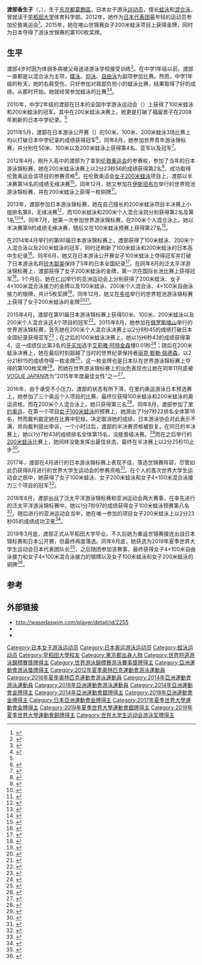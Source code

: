 {{noteTA|G1=Aquatics}}
{{Infobox Swimmer
| name = 渡部香生子<br>Kanako Watanabe
| image = Kazan 2015 - Victory Ceremony 200m individual medley W.JPG
| image_size = 200px
| caption = 渡部香生子（左）获得2015年喀山游泳世锦赛女子200米个人混合泳银牌
| fullname  = 渡部香生子
| nicknames = 
| nationality = {{JPN}}
| strokes = [[蛙泳|蛙泳]]、[[混合泳|混合泳]]
| club = [[早稻田大学|早稻田大学]]、JSS立石{{lang|ja|ダイワ}}游泳学校
| birth_date = {{birth date and age|1996|11|15}}
| birth_place = {{JPN}}[[东京都|东京都]][[葛飾區|葛飾區]]
| death_date = 
| death_place = 
| height = {{convert|1.66|m|ftin|abbr=on}}（2015年6月）<ref name="org">{{Cite web|url=http://tobiuojapan.org/archives/8234599.html|script-title=世界水泳 カザン代表選手プロフィール：渡部香生子（JSS立石ダイワ／早稲田大学）|work={{lang|ja|競泳日本代表チーム「トビウオジャパン」オフィシャルブログ「TOBIUO JAPAN Journal」}}|date=2013-05-20|accessdate=2013-07-30|language=ja|archive-date=2021-01-15|archive-url=https://web.archive.org/web/20210115213218/http://tobiuojapan.org/archives/8234599.html|dead-url=no}}</ref>
| weight = {{convert|58|kg|lb|abbr=on}}（2015年6月）<ref name="org"/>
| medaltemplates =
{{MedalSport|女子[[游泳|游泳]]}}
{{MedalCountry | {{JPN}} }}
{{MedalCompetition|[[世界青年游泳錦標賽|世界青年游泳錦標賽]]}}
{{MedalGold|[[2011年世界青年游泳錦標賽|2011 利马]]|200米蛙泳}}
{{MedalGold|2011 利马|4×100米混合泳接力}}
{{MedalSilver|2011 利马|100米蛙泳}}
{{MedalCompetition|[[世界游泳錦標賽|世界长池游泳锦标赛]]}}
{{MedalGold|[[2015年世界游泳錦標賽|2015 喀山]]|[[2015年世界游泳錦標賽游泳比賽|200米蛙泳]]}}
{{MedalSilver|2015 喀山|200米个人混合泳}}
{{MedalCompetition|[[世界短道游泳锦标赛|世界短池游泳锦标赛]]}}
{{MedalGold|[[2014年世界短道游泳錦標賽|2014 多哈]]|200米蛙泳}}
{{MedalBronze|[[2012年世界短道游泳錦標賽|2012 伊斯坦布爾]]|200米蛙泳}}
{{MedalBronze|2014 多哈|4×100米混合泳接力}}
{{MedalCompetition|[[泛太平洋游泳錦標賽|泛太平洋游泳錦標賽]]}}
{{MedalGold|[[2014年泛太平洋游泳錦標賽|2014 黄金海岸]]|200米蛙泳}}
{{MedalSilver|2014 黄金海岸|100米蛙泳}}
{{MedalCompetition|[[世界大学生运动会|世界大学生运动会]]}}
{{MedalGold|[[2017年夏季世界大学运动会|2017 台北]]|[[2017年夏季世界大学运动会游泳比赛|100米蛙泳]]}}
{{MedalGold|2017 台北|200米蛙泳}}
{{MedalGold|2017 台北|4×100米混合泳接力}}
{{MedalSilver|[[2019年夏季世界大學運動會|2019 那不勒斯]]|[[2019年夏季世界大學運動會游泳比賽|4×100米自由泳接力]]}}
{{MedalSilver|2019 那不勒斯|4×100米混合泳接力}}
{{MedalBronze|2019 那不勒斯|100米蛙泳}}
{{MedalBronze|2019 那不勒斯|200米蛙泳}}
{{MedalCompetition|[[亚洲运动会|亚洲运动会]]}}
{{MedalGold|[[2014年亚洲运动会|2014 仁川]]|[[2014年亞洲運動會游泳比賽|200米蛙泳]]}}
{{MedalGold|2014 仁川|4×100米混合泳接力}}
{{MedalGold|[[2018年亞洲運動會|2018 雅加達]]|[[2018年亞洲運動會游泳比賽|200米蛙泳]]}}
{{MedalSilver|2014 仁川|100米蛙泳}}
{{MedalSilver|2014 仁川|200米个人混合泳}}
{{MedalSilver|2014 仁川|4×100米自由泳接力}}
|show-medals=No
}}
'''渡部香生子'''（{{jpn|j=渡部 香生子|hg=わたなべ かなこ|rm=Watanabe Kanako}}，{{bd|1996年|11月15日||}}），生于[[东京都|东京都]][[葛飾區|葛飾區]]，日本女子游泳[[运动员|运动员]]，擅长[[蛙泳|蛙泳]]和[[混合泳|混合泳]]，曾就读于[[早稻田大学|早稻田大学]]体育科学部。2012年，她作为[[2012年夏季奥林匹克运动会日本代表团|日本代表团]]最年轻的运动员参加伦敦奥运会<ref>{{cite web|url=http://www.sports-reference.com/olympics/countries/JPN/summer/2012/ |title=Japan at the 2012 London Summer Games |website=www.sports-reference.com |accessdate=2016-06-27 |archiveurl=https://web.archive.org/web/20160717225039/http://www.sports-reference.com/olympics/countries/JPN/summer/2012/ |archivedate=2016-07-17 |deadurl=yes }}</ref>。2015年，她在喀山世锦赛女子200米蛙泳项目上获得金牌，同时为日本夺得了游泳世锦赛的第100枚奖牌。

== 生平 ==
渡部4岁时因为体弱多病被父母送进游泳学校接受训练<ref>{{Cite journal |author= |script-title=ゆりーとのこの選手に注目! |date=2011-9 |publisher={{lang|ja|スポーツ祭東京2013実行委員会}} |journal={{lang|ja|スポーツ祭東京2013}} |number=3 |page=2 |url=http://www.sports-sai-tokyo2013.jp/public/docs/%E5%BA%83%E5%A0%B1%E8%AA%8C%EF%BC%88%E7%AC%AC3%E5%8F%B7%EF%BC%89.pdf |format=PDF |accessdate=2013-05-03 |language=ja|archiveurl=https://web.archive.org/web/20130407201236/http://www.sports-sai-tokyo2013.jp/public/docs/%E5%BA%83%E5%A0%B1%E8%AA%8C%EF%BC%88%E7%AC%AC3%E5%8F%B7%EF%BC%89.pdf|archivedate=2013-04-07}}</ref>。在中学1年级以前，渡部一直都是以混合泳为主项，[[蝶泳|蝶泳]]、[[仰泳|仰泳]]、[[自由泳|自由泳]]为副项参加比赛。然而，中学1年级的秋天，她的右肩受伤，只好参加对肩部负担小的蛙泳比赛，结果取得了好的成绩。从那时开始，她就经常参加蛙泳的比赛<ref name="swimmingmagazine201010">{{Cite journal |author= |title= |date=2010-10 |publisher={{lang|ja|ベースボールマガジン社}} |journal={{lang|ja|スイミングマガジン}} |issue=10 |page= |language=ja}}</ref><ref>{{Cite journal |author= |title= |date=2011-06 |publisher={{lang|ja|ベースボールマガジン社}} |journal={{lang|ja|スイミングマガジン}} |issue=6 |page= |language=ja}}</ref>。

2010年，中学2年级的渡部在日本的全国中学游泳运动会（{{lang|ja|全国中学校水泳競技大会}}）上获得了100米蛙泳和200米蛙泳的冠军。其中在200米蛙泳决赛上，她更是打破了福留景子在2008年刷新的日本中学纪录。<ref name="swimmingmagazine201010"/>

2011年5月，渡部在日本游泳公开赛（{{lang|ja|ジャパンオープン}}）的50米、100米、200米蛙泳3场比赛上均以打破日本中学纪录的成绩获得冠军<ref>{{cite web|url=http://swim.seiko.co.jp/2011/S70704/all_newrec.pdf|script-title=ジャパンオープン2011 (50m)（東日本大震災復興支援チャリティー大会）発生新記録一覧|date=2011-05-22|accessdate=2015-08-13|language=ja|work=SEIKO|archive-date=2016-03-04|archive-url=https://web.archive.org/web/20160304044230/http://swim.seiko.co.jp/2011/S70704/all_newrec.pdf|dead-url=no}}</ref>。同年8月，她参加世界青年游泳锦标赛，并分别在50米、100米以及200米蛙泳上获得第4名、亚军以及冠军<ref>{{cite web|url=http://www.fina.org/H2O/docs/events/lima2011/results.pdf|title=3rd. FINA World Junior Swimming Championships - Results|date=2011-08-21|accessdate=2015-08-13|work=FINA|archive-date=2013-05-12|archive-url=https://web.archive.org/web/20130512123002/http://www.fina.org/H2O/docs/events/lima2011/results.pdf|dead-url=no}}</ref>。

2012年4月，刚升入高中的渡部为了拿到[[2012年夏季奥林匹克运动会|伦敦奥运会]]的参赛权，参加了当年的日本游泳锦标赛，她在200米蛙泳决赛上以2分23秒56的成绩获得第2名<ref>{{cite web|url=http://swim.seiko.co.jp/2012/S70701/ranking/07R066.pdf|script-title=第88回日本選手権水泳競技大会 種目別競技結果 女子 200m 平泳ぎ 決勝|date=2012-04-07|accessdate=2015-08-14|language=ja|work=SEIKO|archive-date=2016-03-04|archive-url=https://web.archive.org/web/20160304073713/http://swim.seiko.co.jp/2012/S70701/ranking/07R066.pdf|dead-url=no}}</ref>，成功取得伦敦奥运会该项目的参赛资格<ref>{{cite web|url=http://www.nikkansports.com/sports/news/f-sp-tp0-20120407-930640.html|script-title=15歳渡部五輪決定、入江200も代表／競泳|date=2012-04-07|accessdate=2015-08-14|language=ja|publisher=[[日刊體育|日刊體育]]|archive-date=2015-12-08|archive-url=https://web.archive.org/web/20151208214512/http://www.nikkansports.com/sports/news/f-sp-tp0-20120407-930640.html|dead-url=no}}</ref>。在伦敦奥运会[[2012年夏季奧林匹克運動會女子200米蛙泳比賽|女子200米蛙泳]]项目上，渡部以半决赛第14名的成绩无缘决赛<ref>{{cite web|url=http://london2012.nikkansports.com/swimming/news/f-sp-tp0-20120802-993672.html|script-title=鈴木は自己ベストで決勝進出|date=2012-08-02|accessdate=2015-08-19|language=ja|publisher=日刊體育|archive-date=2020-05-12|archive-url=https://web.archive.org/web/20200512051908/http://london2012.nikkansports.com/swimming/news/f-sp-tp0-20120802-993672.html|dead-url=no}}</ref>。同年12月，她又参加在[[伊斯坦布尔|伊斯坦布尔]]举行的世界短池游泳锦标赛，并在200米蛙泳上获得一枚铜牌<ref>{{cite web|url=http://omegatiming.com/File/Download?id=00010C010D01021F02FFFFFFFFFFFF02|title=2012 FINA World Swimming Championships (25 m) – Women's 200 metre breaststroke (final)|publisher=OMEGA Timing|date=2012-12-16|accessdate=2015-08-19|archive-date=2020-08-10|archive-url=https://web.archive.org/web/20200810085920/https://www.omegatiming.com/File/Download?id=00010C010D01021F02FFFFFFFFFFFF02|dead-url=no}}</ref>。

2013年，渡部参加日本游泳锦标赛，她在自己擅长的200米蛙泳项目半决赛上小组排名第8，无缘决赛<ref>{{cite web|url=http://swim.seiko.co.jp/2013/S70701/ranking/14R087.pdf|script-title=第89回日本選手権水泳競技大会 種目別競技結果 女子 200m 平泳ぎ B決勝 1組|date=2013-04-14|accessdate=2015-08-15|language=ja|work=SEIKO|archive-date=2016-03-04|archive-url=https://web.archive.org/web/20160304110119/http://swim.seiko.co.jp/2013/S70701/ranking/14R087.pdf|dead-url=no}}</ref>，而100米蛙泳和200米个人混合泳则分别获得第2名及第1名<ref>{{cite web|url=http://swim.seiko.co.jp/2013/S70701/ranking/11R021.pdf|script-title=第89回日本選手権水泳競技大会 種目別競技結果 女子 100m 平泳ぎ 決勝|date=2013-04-11|accessdate=2015-08-15|language=ja|work=SEIKO|archive-date=2016-03-04|archive-url=https://web.archive.org/web/20160304051823/http://swim.seiko.co.jp/2013/S70701/ranking/11R021.pdf|dead-url=no}}</ref><ref>{{cite web|url=http://swim.seiko.co.jp/2013/S70701/ranking/13R069.pdf|script-title=第89回日本選手権水泳競技大会 種目別競技結果 女子 200m 個人メドレー 決勝|date=2013-04-13|accessdate=2015-08-15|language=ja|work=SEIKO|archive-date=2016-03-04|archive-url=https://web.archive.org/web/20160304050208/http://swim.seiko.co.jp/2013/S70701/ranking/13R069.pdf|dead-url=no}}</ref>。同年7月，她第一次参加世界游泳锦标赛，在200米个人混合泳上，她以半决赛第9的成绩无缘决赛，随后又在100米蛙泳预赛上获得第27名<ref>{{cite web|url=http://www.swim.or.jp/japan/tournament2013/11/swim_result.php|script-title=競泳競技結果｜第15回世界水泳選手権大会｜日本代表|publisher={{lang|ja|公益財団法人日本水泳連盟}}|accessdate=2013-08-19|language=ja|archive-date=2019-08-19|archive-url=https://web.archive.org/web/20190819022920/http://www.swim.or.jp/japan/tournament2013/11/swim_result.php|dead-url=no}}</ref>。

在2014年4月举行的第90届日本游泳锦标赛上，渡部获得了100米蛙泳、200米个人混合泳以及200米蛙泳的冠军，同时还刷新了100米蛙泳和200米蛙泳的日本高中生纪录<ref>{{cite web|url=http://sportiva.shueisha.co.jp/clm/othersports/2014/04/15/17_1/|script-title=【水泳】３冠の17歳・渡部香生子。「やっとスタートラインに立てた」|publisher=Sportiva|date=2014-04-15|accessdate=2015-08-27|language=ja|archive-date=2016-05-01|archive-url=https://web.archive.org/web/20160501124120/http://sportiva.shueisha.co.jp/clm/othersports/2014/04/15/17_1/|dead-url=no}}</ref>。同年6月，她又在日本游泳公开赛女子100米蛙泳上夺得冠军并打破了日本游泳名将[[铃木聪美|铃木聪美]]保持了5年的日本全国纪录<ref>{{cite web|url=http://www.sanspo.com/sports/news/20140619/swi14061918350004-n1.html |script-title=渡部が女子100平で日本新! 5年ぶりに鈴木の記録更新 |publisher=产经体育 |date=2014-06-19 |accessdate=2015-08-27 |language=ja |archiveurl=https://web.archive.org/web/20141006105322/http://www.sanspo.com/sports/news/20140619/swi14061918350004-n1.html |archivedate=2014-10-06 |deadurl=yes }}</ref>。在同年8月的泛太平洋游泳锦标赛上，渡部获得了女子200米蛙泳的金牌，第一次在国际长池比赛上获得冠军<ref>{{cite web|url=http://www.asahi.com/articles/ASG8S67FZG8SPTQP01Y.html |script-title=萩野と小関が２冠、女子は渡部が金　パンパシ水泳 |publisher=[[朝日新闻|朝日新闻]] |date=2014-08-24 |accessdate=2014-09-23 |language=ja |archivedate=2014-10-06 |archiveurl=https://web.archive.org/web/20141006071404/http://www.asahi.com/articles/ASG8S67FZG8SPTQP01Y.html |deadurl=yes }}</ref>。1个月后，她在[[仁川|仁川]]举行的亚洲运动会上分别获得了200米蛙泳、女子4×100米混合泳接力的金牌以及100米蛙泳、200米个人混合泳、4×100米自由泳接力的银牌，共计5枚奖牌<ref>{{cite web|url=http://www.incheon2014ag.org/Sports/Biographies/Athletes_Profile/?ParticCode=5103321&lang=en |title=Kanako Watanabe |accessdate=2015-08-27 |work=Incheon2014ag.org |archiveurl=https://web.archive.org/web/20141112135530/https://www.incheon2014ag.org/Sports/Biographies/Athletes_Profile/?ParticCode=5103321&lang=en |archivedate=2014-11-12 |deadurl=yes }}</ref>。同年12月，她又在[[多哈|多哈]]举行的世界短池游泳锦标赛上获得了女子200米蛙泳的金牌<ref>{{cite web|url=http://omegatiming.com/File/Download?id=00010E010D01021F02FFFFFFFFFFFF02|title=2014 FINA World Swimming Championships (25 m) – Women's 200 metre breaststroke (final)|publisher=OMEGA Timing|date=2014-12-07|accessdate=2015-08-29|archive-date=2018-03-03|archive-url=https://web.archive.org/web/20180303225403/http://omegatiming.com/File/Download?id=00010E010D01021F02FFFFFFFFFFFF02|dead-url=no}}</ref><ref>{{cite web|url=http://mainichi.jp/sports/news/20141208k0000e050123000c.html |script-title=競泳:渡部香生子が２００平で優勝　世界短水路 |publisher=毎日新聞 |date=2014-12-08 |accessdate=2014-12-08 |language=ja |archivedate=2014-12-11 |archiveurl=https://web.archive.org/web/20141211001741/http://mainichi.jp/sports/news/20141208k0000e050123000c.html |deadurl=yes }}</ref>。

2015年4月，渡部在第91届日本游泳锦标赛上获得50米、100米、200米蛙泳以及200米个人混合泳这4个项目的冠军<ref>{{cite web|url=http://mainichi.jp/sports/news/20150413k0000m050054000c.html|script-title=競泳:萩野公介、渡部香生子が４冠|publisher=每日新闻|date=2015-04-12|accessdate=2015-08-27|language=ja|archiveurl=https://web.archive.org/web/20150414102207/http://mainichi.jp/sports/news/20150413k0000m050054000c.html|archivedate=2015-04-14}}</ref>。2015年8月，她参加在[[俄罗斯|俄罗斯]][[喀山|喀山]]举行的世界游泳锦标赛，首先她在200米个人混合泳决赛上以2分8秒45的成绩打破日本全国纪录获得亚军<ref>{{cite web|url=http://mainichi.jp/sports/news/20150804k0000m050189000c.html|script-title=世界水泳：渡部香生子「銀」200個人メドレー日本新で|publisher=[[毎日新聞|毎日新聞]]|date=2015-08-04|accessdate=2015-08-04|language=ja|archiveurl=https://web.archive.org/web/20151008082910/http://mainichi.jp/sports/news/20150804k0000m050189000c.html|archivedate=2015-10-08}}</ref>；在之后的100米蛙泳决赛上，她以1分6秒43的成绩获得第4，这一成绩仅比第3名的[[牙买加|牙买加]]选手[[艾莉雅·阿特金森|艾莉雅·阿特金森]]慢0.01秒<ref>{{cite web|url=http://www.daily.co.jp/general/2015/08/06/0008278263.shtml|script-title=香生子惜っし～　0秒01差メダル逃す|publisher=Daily Sports|date=2015-08-06|accessdate=2015-08-06|language=ja|archivedate=2016-03-04|archiveurl=https://web.archive.org/web/20160304113327/http://www.daily.co.jp/general/2015/08/06/0008278263.shtml|deadurl=no}}</ref>；随后在200米蛙泳决赛上，她在最后时刻超越了当时的世界纪录保持者[[丽克·默勒·佩德森|丽克·默勒·佩德森]]，以2分21秒15的成绩夺得一枚金牌<ref>{{cite web|url=http://www.nikkansports.com/sports/news/1519738.html|script-title=渡部香生子200平でも金 ラスト25メートルで逆転|publisher=日刊體育|date=2015-08-08|accessdate=2015-08-08|language=ja|archive-date=2020-05-12|archive-url=https://web.archive.org/web/20200512052022/https://www.nikkansports.com/sports/news/1519738.html|dead-url=no}}</ref>，这一枚金牌也是日本队在世界游泳锦标赛上夺得的第100枚奖牌<ref>{{cite web|url=http://www.sponichi.co.jp/sports/news/2015/08/09/kiji/K20150809010901790.html|script-title=世界選手権１００個目メダル　香生子、国内最年少記録|publisher=[[體育日本|體育日本]]|date=2015-08-09|accessdate=2015-08-29|language=ja|archive-date=2020-08-04|archive-url=https://web.archive.org/web/20200804003654/https://www.sponichi.co.jp/sports/news/2015/08/09/kiji/K20150809010901790.html|dead-url=no}}</ref>。而她在世界游泳锦标赛上的出色表现也让她在同年11月底被[[时尚_(Vogue)|VOGUE JAPAN]]选为“2015年年度最佳女性”之一<ref>{{cite web|url=https://prw.kyodonews.jp/opn/release/201511265974/|script-title=2015年、圧倒的な活躍をした女性たちに贈る「VOGUE JAPAN Women of the Year 2015」が発表|publisher=[[共同通信社|共同通信社]] PR Wire|date=2015-11-26|accessdate=2016-01-30|language=ja|archive-date=2017-03-18|archive-url=https://web.archive.org/web/20170318060650/http://prw.kyodonews.jp/opn/release/201511265974/|dead-url=no}}</ref>。

2016年，由于承受不小压力，渡部的状态有所下滑，在里约奥运游泳日本预选赛上，她参加了三个奥运个人项目的比赛，最终仅获得100米蛙泳和200米蛙泳的奥运资格，而在200米个人混合泳上，她只获得第三名<ref>{{cite web|url=http://number.bunshun.jp/articles/-/826202?page=3|script-title=渡部香生子、涙のロンドンから4年。伊藤華英が「繊細」と感じる理由。（3／3）|publisher=[[Sports_Graphic_Number|Number Web]]|date=2016-08-08|accessdate=2017-02-09|language=ja|archive-date=2020-05-12|archive-url=https://web.archive.org/web/20200512052040/https://number.bunshun.jp/articles/-/826202?page=3|dead-url=no}}</ref>。同年8月，渡部参加了[[2016年夏季奥林匹克运动会|里约奥运]]，在第一个项目[[2016年夏季奧林匹克運動會女子100公尺蛙式比賽|女子100米蛙泳]]的预赛上，她游出了1分7秒22排名全体第16名，然而裁判裁定她在比赛中犯规，决定取消她的成绩，日本游泳协会对此表示不满，并向裁判提出申诉，一个小时过后，渡部的半决赛资格被恢复。在同日的半决赛上，她以1分7秒43的成绩排名全体第15名，没能晋级决赛。<ref>{{cite web|url=http://www.nikkansports.com/olympic/rio2016/swimming/news/1691366.html|script-title=渡部香生子、鈴木聡美が決勝進出逃す　100ｍ平|publisher=日刊體育|date=2016-08-08|accessdate=2017-02-09|archive-date=2020-05-12|archive-url=https://web.archive.org/web/20200512052041/https://www.nikkansports.com/olympic/rio2016/swimming/news/1691366.html|dead-url=no}}</ref>而在之后举行的[[2016年夏季奧林匹克運動會女子200公尺蛙式比賽|200米蛙泳]]比赛上，她同样没能发挥出最佳状态，最终在半决赛上以2分25秒10止步<ref>{{cite web|url=http://www.nikkansports.com/olympic/rio2016/swimming/news/1693061.html|script-title=王者渡部香生子が準決勝敗退「情けなくて悔しい」|publisher=日刊體育|date=2016-08-11|accessdate=2017-02-09|archive-date=2020-05-12|archive-url=https://web.archive.org/web/20200512052047/https://www.nikkansports.com/olympic/rio2016/swimming/news/1693061.html|dead-url=no}}</ref>。

2017年，渡部在4月进行的日本游泳锦标赛上表现不佳，落选世锦赛阵容，尽管如此仍获得8月进行的世界大学生运动会的参赛资格<ref>{{cite web|url=https://www.nikkansports.com/sports/news/1808363.html|script-title=渡部香生子が悔し涙…６年ぶり世界選手権代表落ち|publisher=日刊體育|date=2017-04-15|accessdate=2019-09-28|language=ja|archive-date=2020-05-12|archive-url=https://web.archive.org/web/20200512052051/https://www.nikkansports.com/sports/news/1808363.html|dead-url=no}}</ref>。在个人的首次世界大学生运动会之旅中，她获得了女子100米蛙泳、女子200米蛙泳和女子4×100米混合泳接力三个项目的冠军<ref>{{cite web|url=https://www.waseda.jp/inst/athletic/news/2017/09/08/11270/|script-title=第29回ユニバーシアード競技大会（2017／台北）早稲田大学の学生・校友が活躍しました|language=ja|work={{lang|ja|早稲田大学}}|date=2017-09-08|accessdate=2019-09-28|archive-date=2019-09-28|archive-url=https://web.archive.org/web/20190928091228/https://www.waseda.jp/inst/athletic/news/2017/09/08/11270/|dead-url=no}}</ref>。

2018年8月，渡部出战了泛太平洋游泳锦标赛和亚洲运动会两大赛事，在率先进行的泛太平洋游泳锦标赛中，她以1分7秒97的成绩获得女子100米蛙泳预赛第八名<ref>{{cite web|url=http://swim.seiko.co.jp/en/2018/S80701/all_ranking_eng.pdf|title=Pan Pacific Swimming Championships 2018 - Complete Results Book|work=SEIKO|accessdate=2019-09-25|archive-date=2020-05-12|archive-url=https://web.archive.org/web/20200512052100/http://swim.seiko.co.jp/en/2018/S80701/all_ranking_eng.pdf|dead-url=no}}</ref>。随后进行的亚洲运动会当中，她在唯一参加的项目女子200米蛙泳上以2分23秒05的成绩成功卫冕<ref>{{cite web|url=https://hochi.news/articles/20180821-OHT1T50091.html|script-title=渡部香生子　“ガラスの天才”はもういない|publisher=體育報知|date=2018-08-21|accessdate=2019-09-28|language=ja|archiveurl=https://web.archive.org/web/20190812020600/https://hochi.news/articles/20180821-OHT1T50091.html|archivedate=2019-08-12}}</ref>。

2019年3月底，渡部正式从早稻田大学毕业。不久后她为重返世锦赛接连出战日本锦标赛和日本公开赛，但最终再度落选。同年6月底，她获选为2019年夏季世界大学生运动会日本代表团队长<ref>{{cite web|url=https://www.nikkansports.com/sports/news/201906280000593.html|script-title=渡部香生子「声かけていく」ユニバ代表で人生初主将|publisher=日刊體育|date=2019-06-28|accessdate=2019-09-28|language=ja|archive-date=2019-08-19|archive-url=https://web.archive.org/web/20190819091230/https://www.nikkansports.com/sports/news/201906280000593.html|dead-url=no}}</ref>，之后随团参加该赛事，最终获得女子4×100米自由泳接力和女子4×100米混合泳接力的银牌以及女子100米蛙泳和女子200米蛙泳的铜牌<ref>{{cite web|url=https://www.waseda.jp/inst/athletic/news/2019/07/25/13756/|script-title=第３０回ユニバーシアード競技大会ー早稲田の選手が活躍いたしましたー|language=ja|work={{lang|ja|早稲田大学}}|date=2019-07-25|accessdate=2019-09-28|archive-date=2020-09-21|archive-url=https://web.archive.org/web/20200921170842/https://www.waseda.jp/inst/athletic/news/2019/07/25/13756/|dead-url=no}}</ref>。

== 参考 ==
{{reflist|2}}

== 外部链接 ==
* http://wasedaswim.com/player/detail/id/2255 {{Wayback|url=http://wasedaswim.com/player/detail/id/2255 |date=20200512052122 }} {{lang|ja|早稲田大学水泳部（稲泳会）}}{{ja icon}}
* {{Twitter|kanaaako15}}
* {{Instagram|watakanako}}

{{s-start}}
{{s-ach|rec}}
{{succession box|before=[[罗扎利娅·纳斯列金诺娃|罗扎利娅·纳斯列金诺娃]]、[[Dmitry_Ermakov|Dmitry Ermakov]]<br/>[[亞特姆·羅勃佐夫|亞特姆·羅勃佐夫]]、[[Maria_Reznikova|Maria Reznikova]]|title=男女混合4×50米自由泳接力世界纪录保持者<br/><small>（[[盐浦慎理|盐浦慎理]]、[[赤濑纱也香|赤濑纱也香]]、[[伊藤健太|伊藤健太]]、渡部香生子）</small>|years=2013年10月18日－2013年10月21日|after=[[弗洛朗·馬納杜|弗洛朗·馬納杜]]、[[热雷米·斯特拉维于斯|热雷米·斯特拉维于斯]]<br/>[[Mélanie_Henique|Mélanie Henique]]、[[安娜·桑塔曼斯|安娜·桑塔曼斯]]}}
{{s-end}}

{{亚洲运动会游泳比赛女子200米蛙泳冠军}}

{{Authority control}}

{{DEFAULTSORT:Watanabe, Kanako}}
[[Category:日本女子游泳运动员|Category:日本女子游泳运动员]]
[[Category:日本奥运游泳运动员|Category:日本奥运游泳运动员]]
[[Category:蛙泳运动员|Category:蛙泳运动员]]
[[Category:早稻田大學校友|Category:早稻田大學校友]]
[[Category:東京都出身人物|Category:東京都出身人物]]
[[Category:世界短道游泳錦標賽獎牌得主|Category:世界短道游泳錦標賽獎牌得主]]
[[Category:世界游泳錦標賽游泳賽事獎牌得主|Category:世界游泳錦標賽游泳賽事獎牌得主]]
[[Category:亞洲運動會游泳獎牌得主|Category:亞洲運動會游泳獎牌得主]]
[[Category:2012年夏季奧林匹克運動會游泳運動員|Category:2012年夏季奧林匹克運動會游泳運動員]]
[[Category:2016年夏季奧林匹克運動會游泳運動員|Category:2016年夏季奧林匹克運動會游泳運動員]]
[[Category:2014年亞洲運動會游泳運動員|Category:2014年亞洲運動會游泳運動員]]
[[Category:2018年亞洲運動會游泳運動員|Category:2018年亞洲運動會游泳運動員]]
[[Category:2014年亞洲運動會金牌得主|Category:2014年亞洲運動會金牌得主]]
[[Category:2014年亞洲運動會銀牌得主|Category:2014年亞洲運動會銀牌得主]]
[[Category:2018年亞洲運動會金牌得主|Category:2018年亞洲運動會金牌得主]]
[[Category:日本亞洲運動會金牌得主|Category:日本亞洲運動會金牌得主]]
[[Category:2017年夏季世界大學運動會金牌得主|Category:2017年夏季世界大學運動會金牌得主]]
[[Category:2019年夏季世界大學運動會銀牌得主|Category:2019年夏季世界大學運動會銀牌得主]]
[[Category:2019年夏季世界大學運動會銅牌得主|Category:2019年夏季世界大學運動會銅牌得主]]
[[Category:世界大学生运动会游泳奖牌得主|Category:世界大学生运动会游泳奖牌得主]]